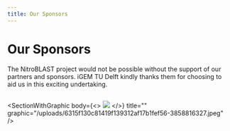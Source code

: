 ```yaml
---
title: Our Sponsors
---
```


# Our Sponsors

The NitroBLAST project would not be possible without the support of our partners and sponsors. iGEM TU Delft kindly thanks them for choosing to aid us in this exciting undertaking.

##

<SectionWithGraphic
  body={<>
    ![](/uploads/biotechnology.png)
  </>}
  title=""
  graphic="/uploads/6315f130c81419f139312af17b1fef56-3858816327.jpeg"
/>

<SectionWithGraphic title="" alignment="" graphic="/uploads/Bioke_logo_ob-2017 RGB.jpg" />

<SectionWithGraphic title="Gold sponsors" />

<SectionWithGraphic title="Silver sponsors" />

<SectionWithGraphic title="Bronze sponsors" />
